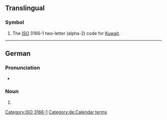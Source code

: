 {{also|kw|kW|.kw|kw-}}
==Translingual==

===Symbol===
{{head|mul|symbol}}

# The [[ISO]] 3166-1 two-letter (alpha-2) code for [[Kuwait]].

[[Category:ISO 3166-1]]

----

==German==

===Pronunciation===
* {{audio|de|De-KW.ogg|Audio}}

===Noun===
{{head|de|noun}}

# {{abbreviation of|de|Kalenderwoche}}

[[Category:de:Calendar terms]]